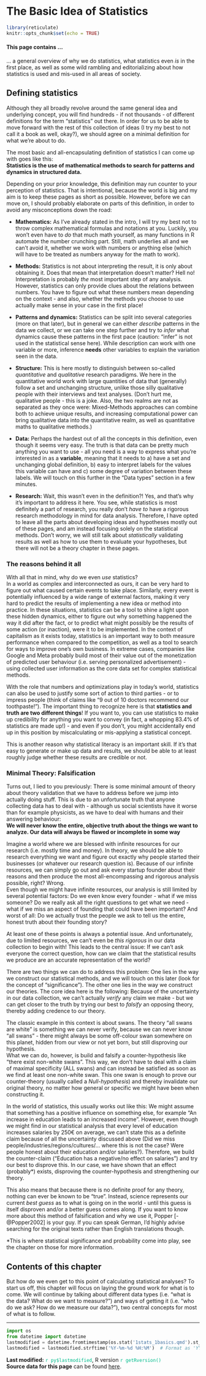 # The Basic Idea of Statistics

```r
library(reticulate)
knitr::opts_chunk$set(echo = TRUE)
```

#### This page contains ... {.unnumbered}

... a general overview of why we do statistics, what statistics even *is* in the first place, as well as some wild rambling and editorializing about how statistics is used and mis-used in all areas of society.

## Defining statistics {.unnumbered}

Although they all broadly revolve around the same general idea and underlying concept, you will find hundreds - if not thousands - of different definitions for the term "statistics" out there. In order for us to be able to move forward with the rest of this collection of ideas (I try my best to not call it a book as well, okay?), we should agree on a minimal definition for what we're about to do.

The most basic and all-encapsulating definition of statistics I can come up with goes like this:\
**Statistics is the use of mathematical methods to search for patterns and dynamics in structured data.**

Depending on your prior knowledge, this definition may run counter to your perception of statistics. That is intentional, because the world is big and my aim is to keep these pages as short as possible. However, before we can move on, I should probably elaborate on parts of this definition, in order to avoid any misconceptions down the road:

-   **Mathematics:** As I've already stated in the intro, I will try my best not to throw complex mathematical formulas and notations at you. Luckily, you won't even have to *do* that much math yourself, as many functions in R automate the number crunching part. Still, math underlies all and we can't avoid it, whether we work with numbers or anything else (which will have to be treated as numbers anyway for the math to work).

-   **Methods:** Statistics is not about interpreting the result, it is only about obtaining it. Does that mean that interpretation doesn't matter? Hell no! Interpretation is probably *the* most important step of any analysis. However, statistics can only provide clues about the relations between numbers. You have to figure out what these numbers mean depending on the context - and also, whether the methods you choose to use actually make sense in your case in the first place!

-   **Patterns and dynamics:** Statistics can be split into several categories (more on that later), but in general we can either *describe* patterns in the data we collect, or we can take one step further and try to *infer* what dynamics cause these patterns in the first pace (caution: "infer" is not used in the statistical sense here). While description can work with one variable or more, inference **needs** other variables to explain the variation seen in the data.

-   **Structure:** This is here mostly to distinguish between so-called *quantitative* and *qualitative* research paradigms. We here in the quantitative world work with large quantities of data that (generally) follow a set and unchanging structure, unlike those silly qualitative people with their interviews and text analyses. (Don't hurt me, qualitative people - this is a joke. Also, the two realms are not as separated as they once were: Mixed-Methods approaches can combine both to achieve unique results, and increasing computational power can bring qualitative data into the quantitative realm, as well as quantitative maths to qualitative methods.)

-   **Data:** Perhaps the hardest out of all the concepts in this definition, even though it seems very easy. The truth is that data can be pretty much anything you want to use - all you need is a way to express what you're interested in as a **variable**, meaning that it needs to a) have a set and unchanging global definition, b) easy to interpret labels for the values this variable can have and c) some degree of variation between these labels. We will touch on this further in the "Data types" section in a few minutes.

-   **Research:** Wait, this wasn't even in the definition?! Yes, and that's why it's important to address it here. You see, while statistics is most definitely a part of research, you really don't *have to* have a rigorous research methodology in mind for data analysis. Therefore, I have opted to leave all the parts about developing ideas and hypotheses mostly out of these pages, and am instead focusing solely on the statistical methods. Don't worry, we will still talk about *statistically* validating results as well as how to use them to evaluate your hypotheses, but there will not be a theory chapter in these pages.

### The reasons behind it all {.unnumbered}

With all that in mind, why do we even *use* statistics?\
In a world as complex and interconnected as ours, it can be very hard to figure out what caused certain events to take place. Similarly, every event is potentially influenced by a wide range of external factors, making it very hard to predict the results of implementing a new idea or method into practice. In these situations, statistics can be a tool to shine a light upon these hidden dynamics, either to figure out why something happened the way it did after the fact, or to predict what might possibly be the results of some action (or inaction), were it to be implemented. In the context of capitalism as it exists today, statistics is an important way to both measure performance when compared to the competition, as well as a tool to search for ways to improve one's own business. In extreme cases, companies like Google and Meta probably build most of their value out of the monetization of predicted user behaviour (i.e. serving personalized advertisement) - using collected user information as the core data set for complex statistical methods.

With the role that numbers and optimizations play in today's world, statistics can also be used to justify some sort of action to third parties - or to impress people (think of claims like "9 out of 10 doctors recommend our toothpaste!"). The important thing to recognize here is that **statistics and truth are two different things**! If you want to, you can use statistics to make up credibility for anything you want to convey (in fact, a whopping 83.4% of statistics are made up!) - and even if you don't, you might accidentally end up in this position by miscalculating or mis-applying a statistical concept.

This is another reason why statistical literacy is an important skill. If it's that easy to generate or make up data and results, we should be able to at least roughly judge whether these results are credible or not.

### Minimal Theory: Falsification

Turns out, I lied to you previously: There is some minimal amount of theory about theory validation that we have to address before we jump into actually doing stuff. This is due to an unfortunate truth that anyone collecting data has to deal with - although us social scientists have it worse than for example physicists, as we have to deal with humans and their answering behaviour:\
**We will never know the entire, objective truth about the things we want to analyze. Our data will always be flawed or incomplete in some way**

Imagine a world where we are blessed with infinite resources for our research (i.e. mostly time and money). In theory, we should be able to research everything we want and figure out exactly why people started their businesses (or whatever our research question is). Because of our infinite resources, we can simply go out and ask every startup founder about their reasons and then produce the most all-encompassing and rigorous analysis possible, right? Wrong.\
Even though we might have infinite resources, our analysis is still limited by several potential factors: Do we even know every founder - what if we miss someone? Do we really ask all the right questions to get what we need - what if we miss an aspect of founding that could have been important? And worst of all: Do we actually trust the people we ask to tell us the entire, honest truth about their founding story?

At least one of these points is always a potential issue. And unfortunately, due to limited resources, we can't even be *this rigorous* in our data collection to begin with! This leads to the central issue: If we can't ask everyone the correct question, how can we claim that the statistical results we produce are an accurate representation of the world?

There are two things we can do to address this problem: One lies in the way we construct our statistical methods, and we will touch on this later (look for the concept of "significance"). The other one lies in the way we construct our theories. The core idea here is the following: Because of the uncertainty in our data collection, we can't actually *verify* any claim we make - but we can get closer to the truth by trying our best to *falsify* an opposing theory, thereby adding credence to our theory.

The classic example in this context is about swans. The theory "all swans are white" is something we can never verify, because we can never know "all swans" - there might always be some off-colour swan somewhere on this planet, hidden from our view or not yet born, but still disproving our hypothesis.\
What we can do, however, is build and falsify a counter-hypothesis like "there exist non-white swans". This way, we don't have to deal with a claim of maximal specificity (ALL swans) and can instead be satisfied as soon as we find at least one non-white swan. This one swan is enough to prove our counter-theory (usually called a *Null-hypothesis*) and thereby invalidate our original theory, no matter how general or specific we might have been when constructing it.

In the world of statistics, this usually works out like this: We might assume that something has a positive influence on something else, for example "An increase in education leads to an increased income". However, even though we might find in our statistical analysis that every level of education increases salaries by 250€ on average, we can't state this as a definite claim because of all the uncertainty discussed above (Did we miss people/industries/regions/cultures/... where this is not the case? Were people honest about their education and/or salaries?). Therefore, we build the counter-claim ("Education has a negative/no effect on salaries") and try our best to disprove this. In our case, we have shown that an effect (probably\*) exists, disproving the counter-hypothesis and strengthening our theory.

This also means that because there is no definite proof for any theory, nothing can ever be known to be "true". Instead, science represents our current *best guess* as to what is going on in the world - until this guess is itself disproven and/or a better guess comes along. If you want to know more about this method of falsification and why we use it, Popper [-@Popper2002] is your guy. If you can speak German, I'd highly advise searching for the original texts rather than English translations though.

::: {.callout-note title="Side Note"}
\*This is where statistical significance and probability come into play, see the chapter on those for more information.
:::

## Contents of this chapter {.unnumbered}

But how do we even get to this point of calculating statistical analyses? To start us off, this chapter will focus on laying the ground work for what is to come. We will continue by talking about different data types (i.e. "what is the data? What do we want to measure?") and ways of getting it (i.e. "who do we ask? How do we measure our data?"), two central concepts for most of what is to follow.

------------------------------------------------------------------------

```python
import os
from datetime import datetime
lastmodified = datetime.fromtimestamp(os.stat('1stats_1basics.qmd').st_mtime)
lastmodified = lastmodified.strftime('%Y-%m-%d %H:%M')  # Format as 'YYYY-MM-DD HH:MM'
```

**Last modified:** [`r py$lastmodified`]{style="color:#00bc8c"}, R version [`r getRversion()`]{style="color:#00bc8c"}\
**Source data for this page** can be found <a href="https://github.com/fallenEngels/stats-basics/blob/main/files/1stats_1basics.qmd">here</a>.
